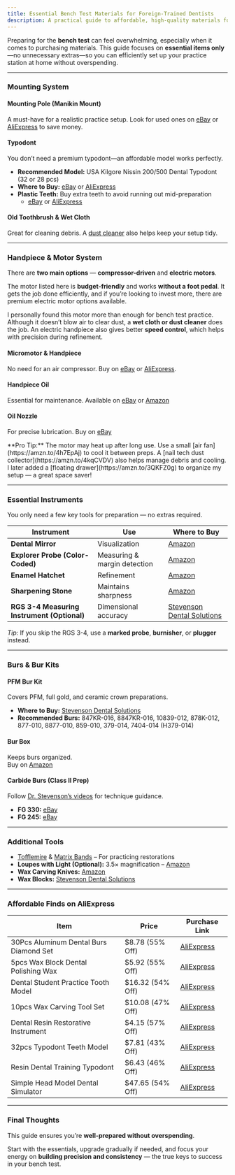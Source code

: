 ```yaml
---
title: Essential Bench Test Materials for Foreign-Trained Dentists
description: A practical guide to affordable, high-quality materials for bench test preparation — everything you need for an efficient home setup without overspending
---
```


Preparing for the **bench test** can feel overwhelming, especially when it comes
to purchasing materials. This guide focuses on **essential items only**—no
unnecessary extras—so you can efficiently set up your practice station at home
without overspending.

---

### Mounting System

#### **Mounting Pole (Manikin Mount)**

A must-have for a realistic practice setup. Look for used ones on
[eBay](https://www.ebay.com/itm/313801671060) or
[AliExpress](https://www.aliexpress.us/w/wholesale-dental-mounting-pole.html?spm=a2g0o.productlist.search.0)
to save money.

#### **Typodont**

You don’t need a premium typodont—an affordable model works perfectly.

- **Recommended Model:** USA Kilgore Nissin 200/500 Dental Typodont (32 or 28 pcs)
- **Where to Buy:** [eBay](https://www.ebay.com/itm/313801671060) or [AliExpress](https://www.aliexpress.us/w/wholesale-dental-kilgore-typodont.html?spm=a2g0o.productlist.search.0)
- **Plastic Teeth:** Buy extra teeth to avoid running out mid-preparation
  - [eBay](https://www.ebay.com/itm/403937418896) or [AliExpress](https://www.aliexpress.us/w/wholesale-dental-kilgore-typodont.html?spm=a2g0o.productlist.search.0)

#### **Old Toothbrush & Wet Cloth**

Great for cleaning debris. A [dust cleaner](https://amzn.to/41HPHa6) also helps
keep your setup tidy.

---

### Handpiece & Motor System

There are **two main options** — **compressor-driven** and **electric motors**.

The motor listed here is **budget-friendly** and works **without a foot pedal**.
It gets the job done efficiently, and if you’re looking to invest more, there
are premium electric motor options available.

I personally found this motor more than enough for bench test practice. Although
it doesn’t blow air to clear dust, a **wet cloth or dust cleaner** does the job.
An electric handpiece also gives better **speed control**, which helps with
precision during refinement.

#### **Micromotor & Handpiece**

No need for an air compressor. Buy on
[eBay](https://www.ebay.com/itm/203115682867) or
[AliExpress](https://www.aliexpress.us/item/3256804428987190.html).

#### **Handpiece Oil**

Essential for maintenance. Available on
[eBay](https://www.ebay.com/itm/291892748094?_skw=Lubricant+Oil+Spray+For+Dental+Motors)
or [Amazon](https://amzn.to/4irViXE)

#### **Oil Nozzle**

For precise lubrication. Buy on [eBay](https://www.ebay.com/itm/232989904341)

<Aside>
  **Pro Tip:** The motor may heat up after long use. Use a small [air fan](https://amzn.to/4h7EpAj)
  to cool it between preps. A [nail tech dust collector](https://amzn.to/4kqCVDV) also helps manage
  debris and cooling. I later added a [floating drawer](https://amzn.to/3QKFZ0g) to organize my
  setup — a great space saver!
</Aside>

---

### Essential Instruments

You only need a few key tools for preparation — no extras required.

| Instrument                                  | Use                          | Where to Buy                                                                     |
| ------------------------------------------- | ---------------------------- | -------------------------------------------------------------------------------- |
| **Dental Mirror**                           | Visualization                | [Amazon](https://amzn.to/3EYy0dd)                                                |
| **Explorer Probe (Color-Coded)**            | Measuring & margin detection | [Amazon](https://amzn.to/3EYy0dd)                                                |
| **Enamel Hatchet**                          | Refinement                   | [Amazon](https://amzn.to/41pLW7R)                                                |
| **Sharpening Stone**                        | Maintains sharpness          | [Amazon](https://amzn.to/4bquKDM)                                                |
| **RGS 3-4 Measuring Instrument (Optional)** | Dimensional accuracy         | [Stevenson Dental Solutions](https://stevensondentalsolutions.com/shop/rgs-3-4/) |

_Tip:_ If you skip the RGS 3-4, use a **marked probe**, **burnisher**, or **plugger** instead.

---

### Burs & Bur Kits

#### **PFM Bur Kit**

Covers PFM, full gold, and ceramic crown preparations.

- **Where to Buy:** [Stevenson Dental Solutions](https://stevensondentalsolutions.com/shop/pfm-anterior-and-posterior-bur-set-9-burs/)
- **Recommended Burs:** 847KR-016, 8847KR-016, 10839-012, 878K-012, 877-010, 8877-010, 859-010, 379-014, 7404-014 (H379-014)

#### **Bur Box**

Keeps burs organized.  
Buy on [Amazon](https://amzn.to/4kstV1a)

#### **Carbide Burs (Class II Prep)**

Follow [Dr. Stevenson’s videos](https://www.youtube.com/@StevensonDentalSolutions) for technique guidance.

- **FG 330:** [eBay](https://www.ebay.com/itm/164830256169)
- **FG 245:** [eBay](https://www.ebay.com/itm/164830256169)

---

### Additional Tools

- [Tofflemire](https://amzn.to/3QGQDoR) & [Matrix Bands](https://amzn.to/4h3MiGN) – For practicing restorations
- **Loupes with Light (Optional):** 3.5× magnification – [Amazon](https://amzn.to/4hYjroG)
- **Wax Carving Knives:** [Amazon](https://amzn.to/3F2n2Dv)
- **Wax Blocks:** [Stevenson Dental Solutions](https://stevensondentalsolutions.com/shop/1-2-usc-wax-carving-block/)

---

### Affordable Finds on AliExpress

| Item                                   | Price            | Purchase Link                                   |
| -------------------------------------- | ---------------- | ----------------------------------------------- |
| 30Pcs Aluminum Dental Burs Diamond Set | $8.78 (55% Off)  | [AliExpress](https://a.aliexpress.com/_m0RO3gM) |
| 5pcs Wax Block Dental Polishing Wax    | $5.92 (55% Off)  | [AliExpress](https://a.aliexpress.com/_mNSEoHi) |
| Dental Student Practice Tooth Model    | $16.32 (54% Off) | [AliExpress](https://a.aliexpress.com/_mrI8y52) |
| 10pcs Wax Carving Tool Set             | $10.08 (47% Off) | [AliExpress](https://a.aliexpress.com/_msbc0W4) |
| Dental Resin Restorative Instrument    | $4.15 (57% Off)  | [AliExpress](https://a.aliexpress.com/_mNT3V5q) |
| 32pcs Typodont Teeth Model             | $7.81 (43% Off)  | [AliExpress](https://a.aliexpress.com/_mPjAyos) |
| Resin Dental Training Typodont         | $6.43 (46% Off)  | [AliExpress](https://a.aliexpress.com/_mNT4NyM) |
| Simple Head Model Dental Simulator     | $47.65 (54% Off) | [AliExpress](https://a.aliexpress.com/_mKdLTnS) |

---

### Final Thoughts

This guide ensures you’re **well-prepared without overspending**.

Start with the essentials, upgrade gradually if needed, and focus your energy on
**building precision and consistency** — the true keys to success in your bench
test.
